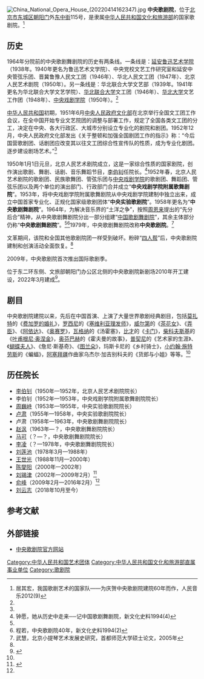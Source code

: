 [[File:China_National_Opera_House_(20220414162347).jpg|thumb]]
'''中央歌剧院'''，位于[[北京市|北京市]][[东城区|东城区]][[朝阳门|朝阳门]]外[[东中街|东中街]]115号，是隶属[[中华人民共和国文化和旅游部|中华人民共和国文化和旅游部]]的国家歌剧院。<ref name=jqh>居其宏，我国歌剧艺术的国家队——为庆贺中央歌剧院建院60年而作，人民音乐2012(9)</ref>

==历史==
1964年分院前的中央歌剧舞剧院的历史有两条线。一条线是：[[延安|延安]][[鲁迅艺术学院|鲁迅艺术学院]]（1938年。1940年更名为鲁迅艺术文学院）、中央党校文艺工作研究室和延安中央管弦乐团、晋冀鲁豫人民文工团（1946年）、华北人民文工团（1947年）、北京人民艺术剧院（1950年）。另一条线是：华北联合大学文艺部（1939年。1941年更名为华北联合大学文艺学院）、[[华北联合大学|华北联合大学]]文工团（1946年）、[[华北大学|华北大学]]文艺工作团（1948年）、[[中央戏剧学院|中央戏剧学院]]（1950年）。<ref name=zhong/>

[[中华人民共和国|中华人民共和国]]初期，1951年6月[[中央人民政府文化部|中央人民政府文化部]]在北京举行全国文工团工作会议，在全中国开始专业文艺院团的调整与部署工作，规定了全国各类文工团的分工，决定在中央、各大行政区、大城市分别设立专业化的剧院和剧团。1952年12月，中央人民政府文化部发出《关于整顿和加强全国剧团工作的指示》称：“今后国营歌剧团、话剧团应改变其以往文工团综合性宣传队的性质，成为专业化剧团。逐步建设剧场艺术。”<ref name=jqh/>

1950年1月1日元旦，北京人民艺术剧院成立，这是一家综合性质的国家剧院，创作演出歌剧、舞剧、话剧、音乐舞蹈节目，[[李伯钊|李伯钊]]任院长。<ref name=zhong>钟愿，她从历史中走来──记中国歌剧舞剧院，新文化史料1994(4)</ref>1952年春，北京人民艺术剧院的歌剧团、民族歌舞团、管弦乐团与[[中央戏剧学院|中央戏剧学院]]的歌剧团、舞蹈团、管弦乐团以及两个单位的演出部门、行政部门合并成立“'''中央戏剧学院附属歌舞剧院'''”。1953年，将中央戏剧学院附属歌舞剧院从中央戏剧学院建制中独立出来，成立中国首家专业化、正规化国家级歌剧团体“'''中央实验歌剧院'''”。1958年更名为“'''中央歌剧舞剧院'''”。1964年，为解决音乐界的“土洋之争”，按照[[周恩来|周恩来]]提出的“先分后合”精神，从中央歌剧舞剧院分出一部分组建“[[中国歌剧舞剧院|中国歌剧舞剧院]]”，其余主体部分仍称“'''中央歌剧舞剧院'''”。<ref name=jqh/><ref>程若，中央歌剧院40年，新文化史料1994(2)</ref>1979年，中央歌剧舞剧院改称'''中央歌剧院'''。<ref>武慧，北京小提琴艺术发展史研究，首都师范大学硕士论文，2005年</ref>

文革期间，该院和全国其他歌剧院团一样受到破坏。粉碎“[[四人帮|四人帮]]”后，中央歌剧院建制和创演活动全面恢复。<ref name=jqh/>

2009年，中央歌剧院首次推出国际歌剧季。

位于东二环东侧、文旅部朝阳门办公区北侧的中央歌剧院新剧场2010年开工建设，2022年3月建成<ref>{{cite web|url=http://www.bucg.com/xwxx/qydt/20220316/23159.shtml|title=一座比肩世界顶级的歌剧院落成|publisher={{link-en|北京城建集团有限责任公司|Beijing Urban Construction Group}}|date=2022-03-16|accessdate=2022-04-12}}</ref>。

==剧目==
中央歌剧院建院以来，先后在中国首演、上演了大量世界歌剧经典剧目，包括[[莫扎特|莫扎特]]的《[[费加罗的婚礼|费加罗的婚礼]]》，[[罗西尼|罗西尼]]的《[[塞维利亚理发师|塞维利亚理发师]]》，[[威尔第|威尔第]]的《[[茶花女|茶花女]]》、《[[弄臣|弄臣]]》、《[[阿依达|阿依达]]》、《[[奥赛罗|奥赛罗]]》，[[瓦格纳|瓦格纳]]的《汤霍塞》，[[比才|比才]]的《[[卡门|卡门]]》，[[柴科夫斯基|柴科夫斯基]]的《[[叶甫根尼·奥涅金|叶甫根尼·奥涅金]]》，[[奥芬巴赫|奥芬巴赫]]的《霍夫曼的故事》，[[普契尼|普契尼]]的《艺术家的生涯》、《[[蝴蝶夫人|蝴蝶夫人]]》、《詹尼·斯基奇》、《[[图兰朵|图兰朵]]》，玛斯卡尼的《乡村骑士》，[[小约翰·施特劳斯|小约翰·施特劳斯]]的《蝙蝠》，[[阿塞拜疆|阿塞拜疆]]作曲家乌杰尔·加吉别科夫的《货郎与小姐》等等。<ref name=jqh/>

==历任院长==
*[[李伯钊|李伯钊]]（1950年—1952年，北京人民艺术剧院院长）
*李伯钊（1952年—1953年，中央戏剧学院附属歌舞剧院院长）
*[[周巍峙|周巍峙]]（1953年—1955年，中央实验歌剧院院长）
*[[卢肃|卢肃]]（1955年—1958年，中央实验歌剧院院长）
*卢肃（1958年—1963年，中央歌剧舞剧院院长）
*[[赵沨|赵沨]]（1963年—？，中央歌剧舞剧院院长）
*[[马可|马可]]（？—？，中央歌剧舞剧院院长）
*[[李凌_(音乐家)|李凌]]（？—1978年，中央歌剧舞剧院院长）
*[[刘莲池|刘莲池]]（1978年3月—1988年）
*[[王世光|王世光]]（1988年11月—2000年）
*[[陈燮阳|陈燮阳]]（2000年—2002年）
*[[刘锡津|刘锡津]]（2002年—2009年2月）<ref>{{Cite web |url=http://news.ts.cn/content/2007-02/27/content_1707601.htm |title=中央歌剧院院长:“新疆有听歌剧的文化积淀”，新疆天山网，2007-02-27 |access-date=2016-09-10 |archive-url=https://web.archive.org/web/20170220125055/http://news.ts.cn/content/2007-02/27/content_1707601.htm |archive-date=2017-02-20 |dead-url=yes }}</ref>
*[[俞峰|俞峰]]（2009年2月—2016年2月）<ref name=jqh/>
*[[刘云志|刘云志]]（2018年10月至今）

==参考文献==
{{reflist}}

==外部链接==
*[http://www.chinaopera.com.cn/ 中央歌剧院官方网站] {{Wayback|url=http://www.chinaopera.com.cn/ |date=20201003235522 }}

[[Category:中华人民共和国艺术团体|Category:中华人民共和国艺术团体]]
[[Category:中华人民共和国文化和旅游部直属事业单位|Category:中华人民共和国文化和旅游部直属事业单位]]
[[Category:歌剧院|Category:歌剧院]]